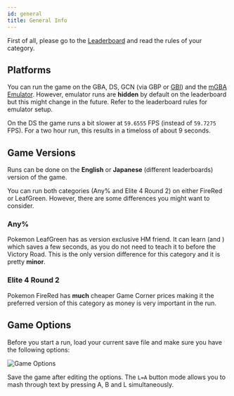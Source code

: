 ```yaml
---
id: general
title: General Info
---
```



First of all, please go to the [Leaderboard](https://www.speedrun.com/pkmnfrlg) and read the rules of your category.

## Platforms

You can run the game on the GBA, DS, GCN (via GBP or [GBI](https://www.gc-forever.com/wiki/index.php?title=Game_Boy_Interface))
and the [mGBA Emulator](https://mgba.io/). However, emulator runs are **hidden** by default on the leaderboard
but this might change in the future. Refer to the leaderboard rules for emulator setup.

On the DS the game runs a bit slower at `59.6555` FPS (instead of `59.7275` FPS).
For a two hour run, this results in a timeloss of about 9 seconds.

## Game Versions

Runs can be done on the **English** or **Japanese** (different leaderboards) version of the game.

You can run both categories (Any% and Elite 4 Round 2) on either FireRed or LeafGreen.
However, there are some differences you might want to consider.

### Any%

Pokemon LeafGreen has <Pokemon name="Sandshrew" /> as version exclusive HM friend.
It can learn <PokeMove name="Strength" /> (and <PokeMove name="Cut" />) which saves a few seconds,
as you do not need to teach it to <Pokemon name="Blastoise" /> before the Victory Road.
This is the only version difference for this category and it is pretty **minor**.

### Elite 4 Round 2

Pokemon FireRed has **much** cheaper Game Corner prices making it the preferred version of this category
as money is very important in the run.

## Game Options

Before you start a run, load your current save file and make sure you have the following options:

![Game Options](../../static/img/frlg/Options.png)

Save the game after editing the options.
The `L=A` button mode allows you to mash through text by pressing A, B and L simultaneously.
